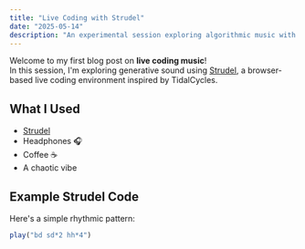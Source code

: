 ```yaml
---
title: "Live Coding with Strudel"
date: "2025-05-14"
description: "An experimental session exploring algorithmic music with Strudel and live code."
---
```


Welcome to my first blog post on **live coding music**!  
In this session, I'm exploring generative sound using [Strudel](https://strudel.cc), a browser-based live coding environment inspired by TidalCycles.

## What I Used

- [Strudel](https://strudel.cc)
- Headphones 🎧
- Coffee ☕
- A chaotic vibe

## Example Strudel Code

Here's a simple rhythmic pattern:

```javascript
play("bd sd*2 hh*4")

